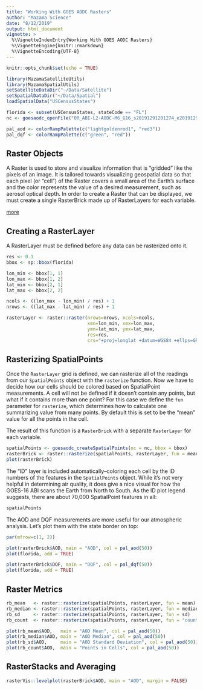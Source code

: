```yaml
---
title: "Working With GOES AODC Rasters"
author: "Mazama Science"
date: "8/12/2019"
output: html_document
vignette: >
  %\VignetteIndexEntry{Working With GOES AODC Rasters}
  %\VignetteEngine{knitr::rmarkdown}
  %\VignetteEncoding{UTF-8}
---
```


```r
knitr::opts_chunk$set(echo = TRUE)

library(MazamaSatelliteUtils)
library(MazamaSpatialUtils)
setSatelliteDataDir("~/Data/Satellite")
setSpatialDataDir("~/Data/Spatial")
loadSpatialData("USCensusStates")

florida <- subset(USCensusStates, stateCode == "FL")
nc <- goesaodc_openFile("OR_ABI-L2-AODC-M6_G16_s20191291201274_e20191291204047_c20191291210009.nc")

pal_aod <- colorRampPalette(c("lightgoldenrod1", "red3"))
pal_dqf <- colorRampPalette(c("green", "red"))
```

## Raster Objects

A Raster is used to store and visualize information that is "gridded" like the
pixels of an image. It is tailored towards visualizing geospatial data so that
each pixel (or "cell") of the Raster covers a small area of the Earth's 
surface and the color represents the value of a desired measurement, such as
aerosol optical depth. In order to create a Raster that can be displayed, we 
must create a single RasterBrick made up of RasterLayers for each variable.

[more](https://www.neonscience.org/raster-res-extent-pixels-r)

## Creating a RasterLayer

A RasterLayer must be defined before any data can be rasterized onto it.

```r
res <- 0.1
bbox <- sp::bbox(florida)

lon_min <- bbox[1, 1]
lon_max <- bbox[1, 2]
lat_min <- bbox[2, 1]
lat_max <- bbox[2, 2]

ncols <- ((lon_max - lon_min) / res) + 1
nrows <- ((lat_max - lat_min) / res) + 1

rasterLayer <- raster::raster(nrows=nrows, ncols=ncols,
                              xmn=lon_min, xmx=lon_max,
                              ymn=lat_min, ymx=lat_max,
                              res=res,
                              crs="+proj=longlat +datum=WGS84 +ellps=GRS80")
```

## Rasterizing SpatialPoints

Once the `RasterLayer` grid is defined, we can rasterize all of the readings 
from our `SpatialPoints` object with the `rasterize` function. Now we have to 
decide how our cells should be colored based on SpatialPoint measurements. A 
cell will not be defined if it doesn't contain any points, but what if it 
contains more than one point? For this case we define the `fun` parameter for 
`rasterize`, which determines how to calculate one summarizing value from many
points. By default this is set to be the "mean" value for all the points in the 
cell.

The result of this function is a `RasterBrick` with a separate `RasterLayer` for 
each variable.

```r
spatialPoints <- goesaodc_createSpatialPoints(nc = nc, bbox = bbox)
rasterBrick <- raster::rasterize(spatialPoints, rasterLayer, fun = mean)
plot(rasterBrick)
```

The "ID" layer is included automatically--coloring each cell by the ID numbers
of the features in the `SpatialPoints` object. While it's not very helpful in
determining air quality, it does give a nice visual for how the GOES-16 ABI
scans the Earth from North to South. As the ID plot legend suggests, there are
about 70,000 SpatialPoint features in all:

```r
spatialPoints
```

The AOD and DQF measurements are more useful for our atmospheric analysis. Let's
plot them with the state border on top:

```r
par(mfrow=c(1, 2))

plot(rasterBrick$AOD, main = "AOD", col = pal_aod(50))
plot(florida, add = TRUE)

plot(rasterBrick$DQF, main = "DQF", col = pal_dqf(50))
plot(florida, add = TRUE)
```

## Raster Metrics

```r
rb_mean   <- raster::rasterize(spatialPoints, rasterLayer, fun = mean)
rb_median <- raster::rasterize(spatialPoints, rasterLayer, fun = median)
rb_sd     <- raster::rasterize(spatialPoints, rasterLayer, fun = sd)
rb_count  <- raster::rasterize(spatialPoints, rasterLayer, fun = "count")

plot(rb_mean$AOD,   main = "AOD Mean", col = pal_aod(50))
plot(rb_median$AOD, main = "AOD Median", col = pal_aod(50))
plot(rb_sd$AOD,     main = "AOD Standard Deviation", col = pal_aod(50))
plot(rb_count$AOD,  main = "Points in Cells", col = pal_aod(50))
```

## RasterStacks and Averaging

```r
rasterVis::levelplot(rasterBrick$AOD, main = "AOD", margin = FALSE)
```